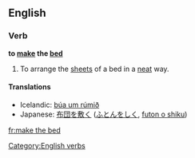==English==

===Verb===
'''to [[make]] the [[bed]]'''

# To arrange the [[sheets]] of a bed in a [[neat]] way.

====Translations====
*Icelandic: [[búa um rúmið]]
*Japanese: [[布団を敷く]] ([[ふとんをしく]], [[futon o shiku]])

[[Category:English verbs]]

[[fr:make the bed]]